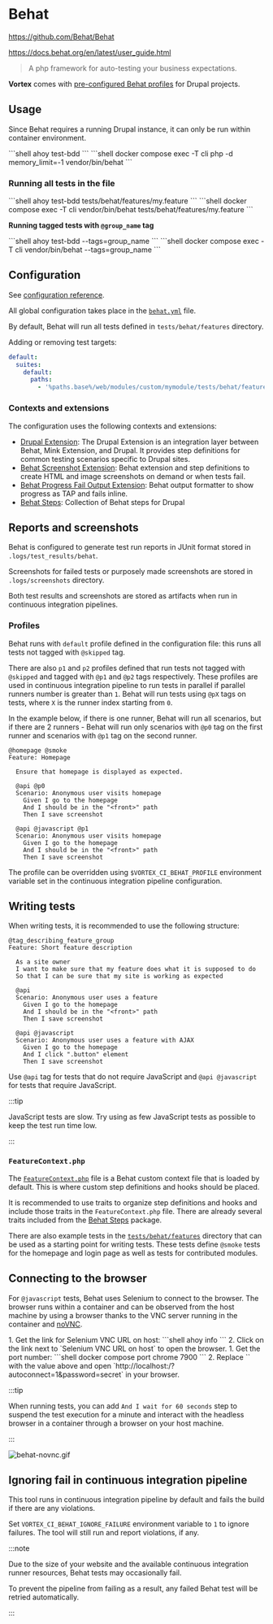 # Behat

https://github.com/Behat/Behat

https://docs.behat.org/en/latest/user_guide.html

> A php framework for auto-testing your business expectations.

**Vortex** comes with [pre-configured Behat profiles](https://github.com/drevops/vortex/blob/develop/behat.yml) for Drupal projects.

## Usage

Since Behat requires a running Drupal instance, it can only be run within
container environment.


<Tabs>
  <TabItem value="ahoy" label="Ahoy" default>
    ```shell
    ahoy test-bdd
    ```
  </TabItem>
  <TabItem value="direct" label="Docker Compose">
    ```shell
    docker compose exec -T cli php -d memory_limit=-1 vendor/bin/behat
    ```
  </TabItem>
</Tabs>

### Running all tests in the file

<Tabs>
  <TabItem value="ahoy" label="Ahoy" default>
    ```shell
    ahoy test-bdd tests/behat/features/my.feature
    ```
  </TabItem>
  <TabItem value="direct" label="Docker Compose">
    ```shell
    docker compose exec -T cli vendor/bin/behat tests/behat/features/my.feature
    ```
  </TabItem>
</Tabs>

**Running tagged tests with `@group_name` tag**

<Tabs>
  <TabItem value="ahoy" label="Ahoy" default>
    ```shell
    ahoy test-bdd --tags=group_name
    ```
  </TabItem>
  <TabItem value="direct" label="Docker Compose">
    ```shell
    docker compose exec -T cli vendor/bin/behat --tags=group_name
    ```
  </TabItem>
</Tabs>

## Configuration

See [configuration reference](https://docs.behat.org/en/latest/user_guide/configuration.html).

All global configuration takes place in the [`behat.yml`](https://github.com/drevops/vortex/blob/develop/behat.yml) file.

By default, Behat will run all tests defined in `tests/behat/features` directory.

Adding or removing test targets:

```yml
default:
  suites:
    default:
      paths:
        - '%paths.base%/web/modules/custom/mymodule/tests/behat/features'
```

### Contexts and extensions

The configuration uses the following contexts and extensions:

- [Drupal Extension](https://github.com/jhedstrom/drupalextension): The Drupal Extension is an integration layer between Behat, Mink Extension, and Drupal. It provides step definitions for common testing scenarios specific to Drupal sites.
- [Behat Screenshot Extension](https://github.com/drevops/behat-screenshot): Behat extension and step definitions to create HTML and image screenshots on demand or when tests fail.
- [Behat Progress Fail Output Extension](https://github.com/drevops/behat-format-progress-fail): Behat output formatter to show progress as TAP and fails inline.
- [Behat Steps](https://github.com/drevops/behat-steps): Collection of Behat steps for Drupal

## Reports and screenshots

Behat is configured to generate test run reports in JUnit format stored in
`.logs/test_results/behat`.

Screenshots for failed tests or purposely made screenshots are stored in
`.logs/screenshots` directory.

Both test results and screenshots are stored as artifacts when run in continuous
integration pipelines.

### Profiles

Behat runs with `default` profile defined in the configuration file: this runs
all tests not tagged with `@skipped` tag.

There are also `p1` and `p2` profiles defined that run tests not tagged with
`@skipped` and tagged with `@p1` and `@p2` tags respectively. These profiles are
used in continuous integration pipeline to run tests in parallel if parallel
runners number is greater than `1`.
Behat will run tests using `@pX` tags on tests, where `X` is the runner index
starting from `0`.

In the example below, if there is one runner, Behat will run all scenarios, but
if there are 2 runners - Behat will run only scenarios with `@p0` tag on the
first runner and scenarios with `@p1` tag on the second runner.

```gherkin
@homepage @smoke
Feature: Homepage

  Ensure that homepage is displayed as expected.

  @api @p0
  Scenario: Anonymous user visits homepage
    Given I go to the homepage
    And I should be in the "<front>" path
    Then I save screenshot

  @api @javascript @p1
  Scenario: Anonymous user visits homepage
    Given I go to the homepage
    And I should be in the "<front>" path
    Then I save screenshot
```

The profile can be overridden using `$VORTEX_CI_BEHAT_PROFILE` environment
variable set in the continuous integration pipeline configuration.

## Writing tests

When writing tests, it is recommended to use the following structure:

```gherkin
@tag_describing_feature_group
Feature: Short feature description

  As a site owner
  I want to make sure that my feature does what it is supposed to do
  So that I can be sure that my site is working as expected

  @api
  Scenario: Anonymous user uses a feature
    Given I go to the homepage
    And I should be in the "<front>" path
    Then I save screenshot

  @api @javascript
  Scenario: Anonymous user uses a feature with AJAX
    Given I go to the homepage
    And I click ".button" element
    Then I save screenshot
```

Use `@api` tag for tests that do not require JavaScript and `@api @javascript`
for tests that require JavaScript.

:::tip

JavaScript tests are slow. Try using as few JavaScript tests as possible to
keep the test run time low.

:::

### `FeatureContext.php`

The [`FeatureContext.php`](https://github.com/drevops/vortex/blob/develop/tests/behat/bootstrap/FeatureContext.php)
file is a Behat custom context file that is loaded by default. This is where
custom step definitions and hooks should be placed.

It is recommended to use traits to organize step definitions and hooks and
include those traits in the `FeatureContext.php` file. There are already
several traits included from the [Behat Steps](https://github.com/drevops/behat-steps)
package.

There are also example tests in the [`tests/behat/features`](https://github.com/drevops/vortex/blob/develop/tests/behat/features)
directory that can be used as a starting point for writing tests. These tests
define `@smoke` tests for the homepage and login page as well as tests for
contributed modules.

## Connecting to the browser

For `@javascript` tests, Behat uses Selenium to connect to the browser. The
browser runs within a container and can be observed from the host machine by
using a browser thanks to the VNC server running in the container and [noVNC](https://novnc.com/).

<Tabs>
  <TabItem value="ahoy" label="Ahoy" default>
    1. Get the link for Selenium VNC URL on host:
    ```shell
    ahoy info
    ```
    2. Click on the link next to `Selenium VNC URL on host` to open the browser.
  </TabItem>
  <TabItem value="direct" label="Docker Compose">
    1. Get the port number:
    ```shell
    docker compose port chrome 7900
    ```
    2. Replace `<port>` with the value above and open `http://localhost:<port>/?autoconnect=1&password=secret` in your browser.
  </TabItem>
</Tabs>

:::tip

When running tests, you can add `And I wait for 60 seconds` step to suspend
the test execution for a minute and interact with the headless browser in a
container through a browser on your host machine.

:::

![behat-novnc.gif](/img/behat-novnc.gif)

## Ignoring fail in continuous integration pipeline

This tool runs in continuous integration pipeline by default and fails the build
if there are any violations.

Set `VORTEX_CI_BEHAT_IGNORE_FAILURE` environment variable to `1` to ignore
failures. The tool will still run and report violations, if any.

:::note

Due to the size of your website and the available continuous integration runner
resources, Behat tests may occasionally fail.

To prevent the pipeline from failing as a result, any failed Behat test will be
retried automatically.

:::
